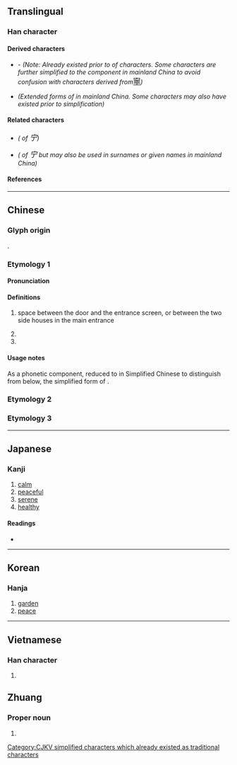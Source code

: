 {{also|宇|字|亭|寧|甯}}
{{character info}}
==Translingual==

===Han character===
{{Han char|rn=40|rad=宀|as=02|sn=5|four=30201|canj=JMN|ids=⿱宀丁}}

====Derived characters====
* {{l|mul|[[佇]]([[伫]]), [[𢁼]], [[𤆼]], [[眝]]([[𪾣]]), [[竚]]([[𥩟]]), [[𬑱]], [[𮀓]], [[𮁫]], [[紵]]([[纻]]), [[羜]]([[𬙯]]), [[詝]]([[𬣞]]), [[貯]]([[贮]]), [[𨀉]], [[𤲑]], [[𩶂]], [[苧]]([[苎]]), [[䇡]], [[𫹿]], [[㿾]]}} - ''(Note: Already existed prior to {{w|Simplified Chinese|simplification}} of characters. Some characters are further simplified to the component {{l|mul|㝉}} in mainland China to avoid confusion with characters derived from ''<big>[[寧#Derived characters|寧]]</big>'')''
* {{l|mul|[[𪥰]], [[𬲲]], [[㤖]], [[𬍜]], [[𬬾]], [[聍]], [[𫛢]], [[𮫂]]}} ''(Extended {{w|Simplified Chinese|simplified}} forms of {{l|mul|[[嬣]], [[䭢]], [[懧]], [[𤪥]], [[鑏]], [[聹]], [[鸋]], [[鬡]]}} in mainland China. Some characters may also have existed prior to simplification)''

====Related characters====
* {{l|mul|[[寧]]}} ''({{w|Traditional Chinese|Traditional form}} of <big>宁</big>)''
* {{l|mul|[[甯]]}} ''({{w|Traditional Chinese|Traditional form}} of <big>宁</big> but may also be used in surnames or given names in mainland China)''

====References====
{{Han ref|kx=0281.120|dkj=07055|dj=0551.120|hdz=20910.010|uh=5B81}}

[[Category:CJKV simplified characters which already existed as traditional characters]]

----

==Chinese==
{{zh-forms}}

===Glyph origin===
{{Han etym}}
{{liushu|p}}.

===Etymology 1===

====Pronunciation====
{{zh-pron
|m=zhù
|c=cyu5
|mc=y
|oc=y
|ma=
|cat=n
}}

====Definitions====
{{zh-hanzi}}

# {{lb|zh|historical}} space between the door and the entrance screen, or between the two side houses in the main entrance
# {{zh-original|貯*|to [[store]]; to [[accumulate]]; to [[gather]]}}
# {{zh-original|佇*|to [[stand]] for a [[long]] time}}

====Usage notes====
As a phonetic component, reduced to {{zh-l|㝉*}} in Simplified Chinese to distinguish from {{zh-l|宁*}} below, the simplified form of {{zh-l|寧*}}.

===Etymology 2===
{{zh-see|寧}}

===Etymology 3===
{{zh-see|甯}}

----

==Japanese==

===Kanji===
{{ja-kanji|grade=|rs=宀02}}

# [[calm]]
# [[peaceful]]
# [[serene]]
# [[healthy]]

====Readings====
* {{ja-readings|on=[[ちょ]] (cho)|kun=[[たくわえる]] (takuwaeru), [[たたずむ]] (tatazumu)}}

----

==Korean==

===Hanja===
{{ko-hanja|hangeul=[[저]]|rv=jeo|mr=chŏ}}

# [[garden]]
# [[peace]]

----

==Vietnamese==

===Han character===
{{vi-readings|reading=trữ|rs=宀02}}

# {{rfdef|vi|sort=宀02}}

==Zhuang==

===Proper noun===
{{za-head|proper noun}}

# {{za-sawndip form of|ningz}}